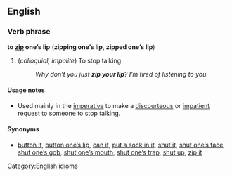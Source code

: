 ==English==
===Verb phrase===
'''to [[zip]] one’s lip''' ('''zipping one’s lip''', '''zipped one’s lip''')

#(''colloquial, impolite'') To stop talking.
#:''Why don’t you just '''zip your lip'''?  I’m tired of listening to you.''

====Usage notes====
*Used mainly in the [[imperative]] to make a [[discourteous]] or [[impatient]] request to someone to stop talking.

====Synonyms====
*[[button it]], [[button one's lip|button one’s lip]], [[can it]], [[put a sock in it]], [[shut it]], [[shut one's face|shut one’s face]], [[shut one's gob|shut one’s gob]], [[shut one's mouth|shut one’s mouth]], [[shut one's trap|shut one’s trap]], [[shut up]], [[zip it]]

[[Category:English idioms]]
